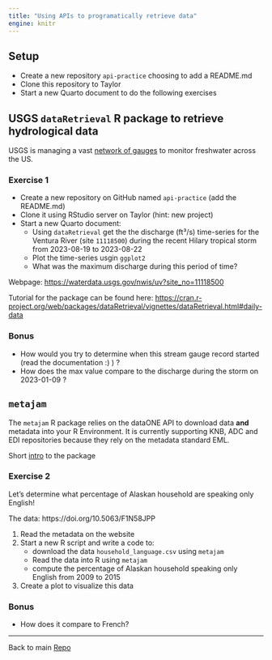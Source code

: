 ```yaml
---
title: "Using APIs to programatically retrieve data"
engine: knitr
---
```


## Setup

- Create a new repository `api-practice` choosing to add a README.md
- Clone this repository to Taylor
- Start a new Quarto document to do the following exercises


## USGS `dataRetrieval` R package to retrieve hydrological data

USGS is managing a vast [network of gauges](https://dashboard.waterdata.usgs.gov/app/nwd/?region=lower48&aoi=default) to monitor freshwater across the US.


### Exercise 1

- Create a new repository on GitHub named `api-practice` (add the README.md)
- Clone it using RStudio server on Taylor (hint: new project)
- Start a new Quarto document:
    - Using `dataRetrieval` get the the discharge (ft³/s) time-series for the Ventura River (site `11118500`) during the recent Hilary tropical storm from 2023-08-19 to 2023-08-22
    - Plot the time-series usgin `ggplot2`
    - What was the maximum discharge during this period of time?

Webpage: <https://waterdata.usgs.gov/nwis/uv?site_no=11118500>

Tutorial for the package can be found here: 
<https://cran.r-project.org/web/packages/dataRetrieval/vignettes/dataRetrieval.html#daily-data>


### Bonus

- How would you try to determine when this stream gauge record started (read the documentation :) ) ?
- How does the max value compare to the discharge during the storm on 2023-01-09 ?



## `metajam`

The `metajam` R package relies on the dataONE API to download data **and** metadata into your R Environment. It is currently supporting KNB, ADC and EDI repositories because they rely on the metadata standard EML.

Short [intro](https://brunj7.github.io/eds214-slides/metajam_intro.html) to the package


### Exercise 2

Let's determine what percentage of Alaskan household are speaking only English!

The data: https://doi.org/10.5063/F1N58JPP

1. Read the metadata on the website
4. Start a new R script and write a code to:
    - download the data `household_language.csv` using `metajam`
    - Read the data into R using `metajam`
    - compute the percentage of Alaskan household speaking only English from 2009 to 2015
5. Create a plot to visualize this data


### Bonus

- How does it compare to French?

<hr>

Back to main [Repo](https://github.com/brunj7/eds214-handson-api)
